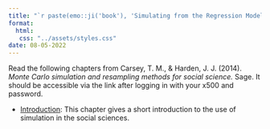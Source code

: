 ```yaml
---
title: "`r paste(emo::ji('book'), 'Simulating from the Regression Model')`"
format:
  html:
   css: "../assets/styles.css"
date: 08-05-2022
---
```



Read the following chapters from Carsey, T. M., &amp; Harden, J. J. (2014). *Monte Carlo simulation and resampling methods for social science.* Sage. It should be accessible via the link after logging in with your x500 and password.

- [Introduction](https://dx-doi-org.ezp2.lib.umn.edu/10.4135/9781483319605.n1): This chapter gives a short introduction to the use of simulation in the social sciences.



